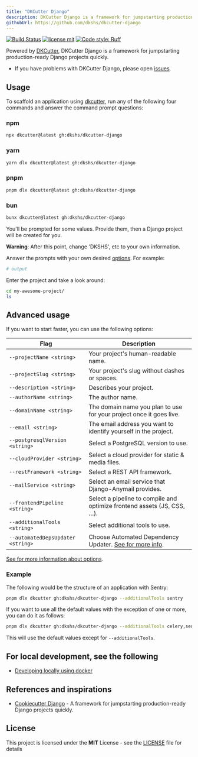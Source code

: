 ```yaml
---
title: "DKCutter Django"
description: DKCutter Django is a framework for jumpstarting production-ready Django projects quickly.
githubUrl: https://github.com/dkshs/dkcutter-django
---
```


[![Build Status](https://img.shields.io/github/actions/workflow/status/dkshs/dkcutter-django/ci.yml?branch=main)](https://github.com/dkshs/dkcutter-django/actions/workflows/ci.yml?query=branch%3Amain)
[![license mit](https://img.shields.io/badge/licence-MIT-56BEB8)](https://github.com/dkshs/dkcutter-django/blob/main/LICENSE)
[![Code style: Ruff](https://img.shields.io/endpoint?url=https://raw.githubusercontent.com/astral-sh/ruff/main/assets/badge/format.json)](https://github.com/astral-sh/ruff)

Powered by [DKCutter](https://github.com/dkshs/dkcutter), DKCutter Django is a framework for jumpstarting production-ready Django projects quickly.

- If you have problems with DKCutter Django, please open [issues](https://github.com/dkshs/dkcutter-django/issues/new).

## Usage

To scaffold an application using [dkcutter](https://github.com/dkshs/dkcutter), run any of the following four commands and answer the command prompt questions:

### npm

```bash
npx dkcutter@latest gh:dkshs/dkcutter-django
```

### yarn

```bash
yarn dlx dkcutter@latest gh:dkshs/dkcutter-django
```

### pnpm

```bash
pnpm dlx dkcutter@latest gh:dkshs/dkcutter-django
```

### bun

```bash
bunx dkcutter@latest gh:dkshs/dkcutter-django
```

You'll be prompted for some values. Provide them, then a Django project will be created for you.

**Warning**: After this point, change 'DKSHS', etc to your own information.

Answer the prompts with your own desired [options][options-url]. For example:

```bash
# output
```

Enter the project and take a look around:

```bash
cd my-awesome-project/
ls
```

## Advanced usage

If you want to start faster, you can use the following options:

| Flag                              | Description                                                                               |
| --------------------------------- | ----------------------------------------------------------------------------------------- |
| `--projectName <string>`          | Your project's human-readable name.                                                       |
| `--projectSlug <string>`          | Your project's slug without dashes or spaces.                                             |
| `--description <string>`          | Describes your project.                                                                   |
| `--authorName <string>`           | The author name.                                                                          |
| `--domainName <string>`           | The domain name you plan to use for your project once it goes live.                       |
| `--email <string>`                | The email address you want to identify yourself in the project.                           |
| `--postgresqlVersion <string>`    | Select a PostgreSQL version to use.                                                       |
| `--cloudProvider <string>`        | Select a cloud provider for static & media files.                                         |
| `--restFramework <string>`        | Select a REST API framework.                                                              |
| `--mailService <string>`          | Select an email service that Django-Anymail provides.                                     |
| `--frontendPipeline <string>`     | Select a pipeline to compile and optimize frontend assets (JS, CSS, …).                   |
| `--additionalTools <string>`      | Select additional tools to use.                                                           |
| `--automatedDepsUpdater <string>` | Choose Automated Dependency Updater. [See for more info][options-url].                    |

[See for more information about options][options-url].

### Example

The following would be the structure of an application with Sentry:

```bash
pnpm dlx dkcutter gh:dkshs/dkcutter-django --additionalTools sentry
```

If you want to use all the default values with the exception of one or more, you can do it as follows:

```bash
pnpm dlx dkcutter gh:dkshs/dkcutter-django --additionalTools celery,sentry -y
```

This will use the default values except for `--additionalTools`.

## For local development, see the following

- [Developing locally using docker](https://github.com/dkshs/dkcutter-django/blob/main/docs/developing-locally-docker.md)

[options-url]: https://github.com/dkshs/dkcutter-django/blob/main/docs/project-generation-options.md

## References and inspirations

- [Cookiecutter Django](https://github.com/cookiecutter/cookiecutter-django) - A framework for jumpstarting production-ready Django projects quickly.

## License

This project is licensed under the **MIT** License - see the [LICENSE](https://github.com/dkshs/dkcutter-django/blob/main/LICENSE) file for details
